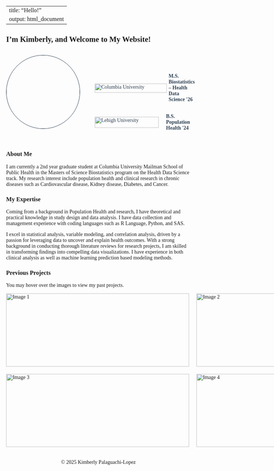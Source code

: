 
---
title: "Hello!"
output: html_document
---

<style>
body {
    font-family: 'Georgia', serif;
}

h1, h2, h3 {
    font-family: 'Georgia', serif;
}
</style>




## I'm Kimberly, and Welcome to My Website!



```{=html}
<div style="display: flex; align-items: flex-start; gap: 30px; margin-top: 30px;">

  <img src="images/IMG_5708.jpeg" style="width:200px; height:200px; border-radius:50%; object-fit:cover; border: 1px solid #2C3E50;">

  
  <div class="education-details" style="font-family: Georgia, serif; padding-top: 50px;">

   
    <div class="edu-item" style="display: flex; align-items: center; margin-bottom: 30px; color: #2C3E50;">
      <i class="fa-solid fa-graduation-cap fa-lg" style="margin-right: 10px;"></i>
      <img src="images/CU_logo.png" alt="Columbia University" style="width: 197px; height: 25px; margin-right: 5px;">
      <div>
        <strong>M.S. Biostatistics – Health Data Science '26</strong><br>
      </div>
    </div>

    <div class="edu-item" style="display: flex; align-items: center; margin-bottom: 30px; color: #2C3E50;">
      <i class="fa-solid fa-graduation-cap fa-lg" style="margin-right: 10px;"></i>
      <img src="images/lehigh_logo.png" alt="Lehigh University" style="width: 175px; height: 30px; margin-right: 20px;">
      <div>
        <strong>  B.S. Population Health '24</strong><br>
      </div>
    </div>

  </div>
</div>

```
### About Me

I am currently a 2nd year graduate student at Columbia University Mailman School of Public Health in the Masters of Science Biostatistics program on the Health Data Science track. My research interest include population health and clinical research in chronic diseases such as Cardiovascular disease, Kidney disease, Diabetes, and Cancer. 

### My Expertise

Coming from a background in Population Health and research, I have theoretical and practical knowledge in study design and data analysis. I have data collection and management experience with coding languages such as R Language, Python, and SAS. 

I excel in statistical analysis, variable modeling, and correlation analysis, driven by a passion for leveraging data to uncover and explain health outcomes. With a strong background in conducting thorough literature reviews for research projects, I am skilled in transforming findings into compelling data visualizations. I have experience in both clinical analysis as well as machine learning prediction based modeling methods. 

### Previous Projects 

You may hover over the images to view my past projects. 
```{=html}
<style>

#image-grid .grid-container {
  display: grid;
  grid-template-columns: repeat(2, 1fr);  
  gap: 20px;  
  justify-items: center;
  align-items: center;}

#image-grid .container {
  position: relative;
  width: 500px;  
  height: 200px; }

#image-grid .image {
  display: block;
  width: 100%;
  height: 100%;
  object-fit: cover;  
  transition: filter 0.5s ease;  }
  
#image-grid .container:hover .image {
  filter: blur(1px);  
}

#image-grid .overlay {
  position: absolute;
  top: 0;
  bottom: 0;
  left: 0;
  right: 0;
  opacity: 0;  
  transition: 0.5s ease; /* opacity */}


#image-grid .container:hover .overlay {
  opacity: 1;  /*  overlay when hovering */}

#image-grid .text {
  color: white;
  font-size: 20px;
  position: absolute;
  top: 50%;
  left: 50%;
  transform: translate(-50%, -50%);
  text-align: center;
}

#image-grid .text a {
  color: white; 
  text-decoration: none; 
}

#image-grid .text a:hover {
  text-decoration: underline; 
}
</style>



<div id="image-grid">
  <div class="grid-container">
    <div class="container">
      <img src="images/photo1.jpg" alt="Image 1" class="image">
      <div class="overlay">
        <div class="text"><a href="projects.html">Breast Cancer Survival Modeling</a></div>
      </div>
    </div>
    <div class="container">
      <img src="images/photo2.jpg" alt="Image 2" class="image">
      <div class="overlay">
        <div class="text"><a href="asthma_project.html">Asthma Prevalence and Temperature</a></div>
      </div>
    </div>
    <div class="container">
      <img src="images/photo3.jpg" alt="Image 3" class="image">
      <div class="overlay">
        <div class="text"><a href="ewaste.html">E-waste and Health Outcomes in Latin America</a></div>
      </div>
    </div>
    <div class="container">
      <img src="images/photo4.jpg" alt="Image 4" class="image">
      <div class="overlay">
        <div class="text"><a href="cap.html">Health Disparities Among Older Adults Living with a Disability in NYC</a></div>
      </div>
    </div>
  </div>
</div>

```



```{=html}
<head>
    <meta charset="UTF-8">
    <meta name="viewport" content="width=device-width, initial-scale=1.0">
    <title>My Portfolio</title>
    <link rel="stylesheet" href="https://cdnjs.cloudflare.com/ajax/libs/font-awesome/6.0.0-beta3/css/all.min.css">
    <style>
        footer {
            text-align: center;
            padding: 20px;
            background-color: transparent;
        }
    </style>
</head>
<body>

<footer>
    <p>© 2025 Kimberly Palaguachi-Lopez</p>
</footer>

</body>
</html>

```





